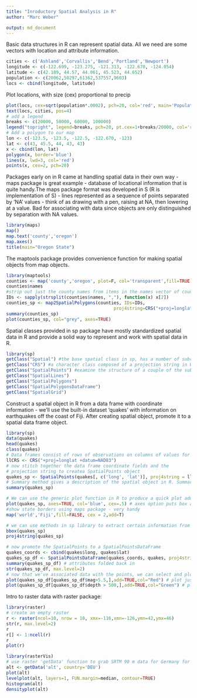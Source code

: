```yaml
---
title: "Inroductory Spatial Analysis in R"
author: "Marc Weber"

output: md_document
---
```


Basic data structures in R can represent spatial data. All we need are some vectors with location and attribute information.
```r
cities <- c('Ashland','Corvallis','Bend','Portland','Newport')
longitude <- c(-122.699, -123.275, -121.313, -122.670, -124.054)
latitude <- c(42.189, 44.57, 44.061, 45.523, 44.652)
population <- c(20062,50297,61362,537557,9603)
locs <- cbind(longitude, latitude)
```

Plot locations, with size (cex) proportional to precip
```r
plot(locs, cex=sqrt(population*.0002), pch=20, col='red', main='Population')
text(locs, cities, pos=4)
# add a legend
breaks <- c(20000, 50000, 60000, 100000)
legend("topright", legend=breaks, pch=20, pt.cex=1+breaks/20000, col='red', bg='gray')
# Add a polygon to our map
lon <- c(-123.5, -123.5, -122.5, -122.670, -123)
lat <- c(43, 45.5, 44, 43, 43)
x <- cbind(lon, lat)
polygon(x, border='blue')
lines(x, lwd=3, col='red')
points(x, cex=2, pch=20)
```

Packages early on in R came at handling spatial data in their own way - maps package is great example - database of locational information that is quite handy.The maps package format was developed in S (R is implementation of S) - lines represented as a sequence of points separated by 'NA' values - think of as drawing with a pen, raising at NA, then lowering at a value.  Bad for associating with data since objects are only distinguished by separation with NA values.
```r
library(maps)
map()
map.text('county','oregon')
map.axes()
title(main="Oregon State")
```

The maptools package provides convenience function for making spatial objects from  map objects.
```r
library(maptools)
counties <- map('county','oregon', plot=F, col='transparent',fill=TRUE)
counties$names
#strip out just the county names from items in the names vector of counties
IDs <- sapply(strsplit(counties$names, ","), function(x) x[2])
counties_sp <- map2SpatialPolygons(counties, IDs=IDs,
                                         proj4string=CRS("+proj=longlat +ellps=WGS84 +datum=WGS84 +no_defs"))
summary(counties_sp)
plot(counties_sp, col="grey", axes=TRUE)
```

Spatial classes provided in sp package have mostly standardized spatial data in R and provide a solid way to represent and work with spatial data in R.
```r
library(sp)
getClass("Spatial") #the base spatial class in sp, has a number of subclasses used for spatial objects
getClass("CRS") #a character class composed of a projection string in WKT format
getClass("SpatialPoints") #examine the structure of a couple of the subclasses in class "spatial"
getClass("SpatialLines")
getClass("SpatialPolygons")
getClass("SpatialPolygonsDataFrame")  
getClass("SpatialGrid")
```

Construct a spatial object in R from a data frame with coordinate information - we'll use the built-in dataset 'quakes' with information on earthquakes off the coast of Fiji.  After creating spatial object, promote it to a spatial data frame object.
```r
library(sp)
data(quakes)
head(quakes)
class(quakes)
# Data frames consist of rows of observations on columns of values for variables of interest. Create the coordinate reference system to use
llCRS <- CRS("+proj=longlat +datum=NAD83")
# now stitch together the data frame coordinate fields and the  
# projection string to createa SpatialPoints object
quakes_sp <- SpatialPoints(quakes[, c('long', 'lat')], proj4string = llCRS)
# Summary method gives a description of the spatial object in R. Summary works on pretty much all objects in R - for spatial data, gives us basic information about the projection, coordinates, and data for an sp object if it's a spatial data frame object.
summary(quakes_sp)

# We can use the generic plot function in R to produce a quick plot add axes as well:
plot(quakes_sp, axes=TRUE, col='blue', cex=.5) # axes option puts box around region 
#show state borders using maps package - very handy 
map('world','Fiji',fill=FALSE, cex = 2,add=T)

# we can use methods in sp library to extract certain information from objects
bbox(quakes_sp)
proj4string(quakes_sp)

# now promote the SpatialPoints to a SpatialPointsDataFrame
quakes_coords <- cbind(quakes$long, quakes$lat)
quakes_sp_df <- SpatialPointsDataFrame(quakes_coords, quakes, proj4string=llCRS, match.ID=TRUE)
summary(quakes_sp_df) # attributes folded back in
str(quakes_sp_df, max.level=2)
# now that we've associated data with the points, we can select and plot using the attributes of the data
plot(quakes_sp_df[quakes_sp_df$mag>5.5,],add=TRUE,col="Red") # plot just higher magnitued quakes in red
plot(quakes_sp_df[quakes_sp_df$depth > 500,],add=TRUE,col="Green") # plot just dpper quakes in green
```
Intro to raster data with raster package:
```r
library(raster)
# create an empty raster
r <- raster(ncol=10, nrow = 10, xmx=-116,xmn=-126,ymn=42,ymx=46)
str(r, max.level=2)
r
r[] <- 1:ncell(r)
r
plot(r)

library(rasterVis)
# use raster 'getData' function to grab SRTM 90 m data for Germany for demo
alt <- getData('alt', country='DEU')
plot(alt)
levelplot(alt, layers=1, FUN.margin=median, contour=TRUE)
histogram(alt)
densityplot(alt)
```
